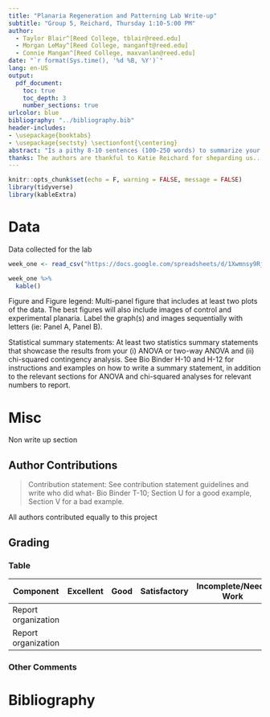 ```yaml
---
title: "Planaria Regeneration and Patterning Lab Write-up"
subtitle: "Group 5, Reichard, Thursday 1:10-5:00 PM"
author:
  - Taylor Blair^[Reed College, tblair@reed.edu]
  - Morgan LeMay^[Reed College, manganft@reed.edu]
  - Connie Mangan^[Reed College, maxvanlan@reed.edu]
date: "`r format(Sys.time(), '%d %B, %Y')`"
lang: en-US
output:
  pdf_document:
    toc: true
    toc_depth: 3
    number_sections: true
urlcolor: blue
bibliography: "../bibliography.bib"
header-includes:
- \usepackage{booktabs}
- \usepackage{sectsty} \sectionfont{\centering}
abstract: "Is a pithy 8-10 sentences (100-250 words) to summarize your findings with enough relevant background so that any scientifically literate reader can understand your study. Every good abstract has some context/background, clearly states the question/hypothesis addressed, summarizes the results, and briefly discusses conclusions and/or implications of the results. (1/2 page). For more information, read the Bio Binder (Section T-3), and the writing abstracts handout for instructions and examples on how to craft an effective scientific abstract that includes background, results, and conclusions."
thanks: The authors are thankful to Katie Reichard for sheparding us...
---
```


\newpage

```r
knitr::opts_chunk$set(echo = F, warning = FALSE, message = FALSE)
library(tidyverse)
library(kableExtra)
```



# Data

Data collected for the lab

```r
week_one <- read_csv("https://docs.google.com/spreadsheets/d/1Xwmnsy9RjIsFgfj2WjAcA4h1AzYWQaRr06DwQG8A9mI/gviz/tq?tqx=out:csv&sheet=data-collection")

week_one %>%
  kable()
```
 

Figure and Figure legend: Multi-panel figure that includes at least two plots of the data. The best figures will also include images of control and experimental planaria. Label the graph(s) and images sequentially with letters (ie: Panel A, Panel B). 
 
Statistical summary statements: At least two statistics summary statements that showcase the results from your (i) ANOVA or two-way ANOVA and (ii) chi-squared contingency analysis. See Bio Binder H-10 and H-12 for instructions and examples on how to write a summary statement, in addition to the relevant sections for ANOVA and chi-squared analyses for relevant numbers to report. 
 



\newpage

# Misc

Non write up section


## Author Contributions

> Contribution statement: See contribution statement guidelines and write who did what- Bio Binder T-10; Section U for a good example, Section V for a bad example.


All authors contributed equally to this project

## Grading

### Table

| **Component** | **Excellent** |	**Good**	| **Satisfactory**	| **Incomplete/Needs Work** | 
|---------------|---------------|-----------|-------------------|---------------------------|
|Report organization |          |           |                   |                           |
|Report organization |          |           |                   |                           |

### Other Comments

\newpage

# Bibliography